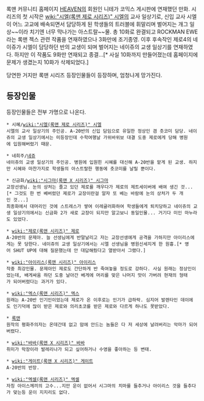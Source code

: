 록맨 커뮤니티 홈페이지 [[HEAVEN]]의 회원인 니테가 코믹스 게시판에 연재했던 만화.
시리즈의 첫 시작은 [[wiki:"시엘(록맨 제로 시리즈)" 시엘]]의 교사 일상기로, 신입 교사 시엘이 어느 고교에 배속되면서 담당하게 된 학생들의 트러블에 휘말리며 벌어지는 개그 일상~~이라 치기엔 너무 막나가는 아스트랄~~물. 총 10화로 완결되고 ROCKMAN EWE라는 록맨 젝스 관련 작품을 연재하였으나 3화만에 조기종영. 이후 후속작인 제로4의 네이쥬가 시엘이 담당하던 반의 교생이 되며 벌어지는 네이쥬의 교생 일상기를 연재하였다. 하지만 이 작품도 9화만 연재되고 종결...[* 사실 10화까지 만들어졌는데 홈페이지에 문제가 생겼는지 10화가 삭제되었다.]

당연한 거지만 록맨 시리즈 등장인물들이 등장하며, 엄청나게 망가진다.

== 등장인물 ==
등장인물들은 전부 가명으로 나온다.
 * 시혜/[[wiki:"시엘(록맨 제로 시리즈)" 시엘]]
 시엘의 교사 일상기의 주인공. A-20반의 신입 담임으로 유일한 정상인 겸 츳코미 담당. 네이쥬의 교생 일상기에서는 미등장인데 수학여행날 가위바위보 대결 도중 제로에게 당해 병원에 입원해버렸기 때문.

 * 네희주/[[네쥬]]
 네이쥬의 교생 일상기의 주인공. 병원에 입원힌 시혜를 대신해 A-20반을 맡게 된 교생. 하지만 시혜와 마찬가지로 학생들의 아스트랄한 행동에 츳코미를 날릴 뿐이다.

 * 신금화/[[wiki:"시그마(록맨 X 시리즈)" 시그마]]
 교장선생님. 눈의 상처는 졸고 있던 제로를 깨우다가 제로의 제트세이버에 배여 생긴 것...[* 그것도 한 번 베버렸던 제로가 교장이란걸 알자 또 베는 바람에 눈의 상처가 두 개인 것...]
 최종화에서 대머리인 것에 스트레스가 쌓여 이레귤러화하여 학생들에게 퇴치당하고 네이쥬의 교생 일상기의에서는 신금화 2가 새로 교장이 되지만 알고보니 동일인물... 거기다 미인 마누라도 있었다.

 * [[wiki:"제로(록맨 시리즈)" 제로]]
 A-20반의 문제아. 늘 선생님에게 반말날리고 자는 교장선생에게 공격을 가하지만 아이리스에게는 못 당한다. 네이쥬의 교생 일상기에서는 시엘 선생님을 병원신세지게 한 원흉.[* 영어 SHUT UP에 대해 질문했는데 안 대답해줬다고 열받아서 그랬다.]

 * [[wiki:"아이리스(록맨 시리즈)" 아이리스]]
 작중 최강인물. 문제아인 제로도 간단하게 반 죽여놓을 정도로 강하다. 사실 원래는 정상인이었는데, 배게싸움 하던 도중 날아간 베게에 머리를 맞은 나머지 맛이 가버려 현재의 형태가 되어버렸다는 과거가 있다.

 * [[wiki:"엑스(록맨 시리즈)" 엑스]]
 원래는 A-20반 인기인이었는데 제로가 온 이후로는 인기가 급하락. 심지어 발렌타인 데이에도 인기덕에 많이 받은 제로와 의리초코를 받은 제로와 다르게 하나도 못받았다.

 * [[록맨]]
 원작의 평화주의자는 온데간데 없고 맘에 안드는 놈들은 다 저 세상에 날려버리는 악마가 되어버렸다.

 * [[wiki:"바바(록맨 X 시리즈)" 바바]]
 취미가 막장이라 발레리나가 되고 싶어하거나 수영을 좋아하는 등 변태.

 * [[wiki:"게이트(록맨 X 시리즈)" 게이트]]
 A-20반의 반장.

 * [[wiki:"엑셀(록맨 시리즈)" 엑셀]]
 자칭 아이스께끼의 고수...지만 운이 없어서 시그마의 치마를 들추거나 아이리스 것을 들추다가 맞는등 운이 지지리도 없다.
